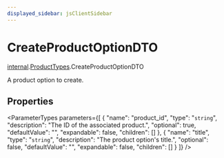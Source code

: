 ```yaml
---
displayed_sidebar: jsClientSidebar
---
```



# CreateProductOptionDTO

[internal](../../internal/modules/internal.internal-1.mdx).[ProductTypes](../../internal-1/modules/internal.internal-1.ProductTypes.mdx).CreateProductOptionDTO

A product option to create.

## Properties

<ParameterTypes parameters={[
  {
    "name": "product_id",
    "type": "`string`",
    "description": "The ID of the associated product.",
    "optional": true,
    "defaultValue": "",
    "expandable": false,
    "children": []
  },
  {
    "name": "title",
    "type": "`string`",
    "description": "The product option's title.",
    "optional": false,
    "defaultValue": "",
    "expandable": false,
    "children": []
  }
]} />
